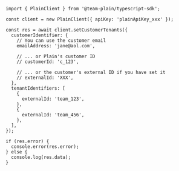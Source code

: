 ```tsx
import { PlainClient } from '@team-plain/typescript-sdk';

const client = new PlainClient({ apiKey: 'plainApiKey_xxx' });

const res = await client.setCustomerTenants({
  customerIdentifier: {
    // You can use the customer email
    emailAddress: 'jane@aol.com',

    // ... or Plain's customer ID
    // customerId: 'c_123',

    // ... or the customer's external ID if you have set it
    // externalId: 'XXX',
  },
  tenantIdentifiers: [
    {
      externalId: 'team_123',
    },
    {
      externalId: 'team_456',
    },
  ],
});

if (res.error) {
  console.error(res.error);
} else {
  console.log(res.data);
}
```
